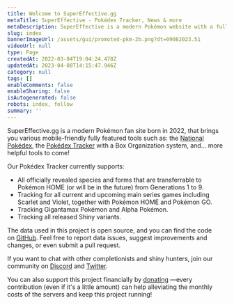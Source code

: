 ```yaml
---
title: Welcome to SuperEffective.gg
metaTitle: SuperEffective - Pokédex Tracker, News & more
metaDescription: SuperEffective is a modern Pokémon website with a fully featured Pokédex Tracker (Gen 1-9, incl. Scarlet & Violet), a Pokédex, News & more.
slug: index
bannerImageUrl: /assets/gui/promoted-pkm-2b.png?dt=09082023.51
videoUrl: null
type: Page
createdAt: 2022-03-04T19:04:24.478Z
updatedAt: 2023-04-08T14:15:47.946Z
category: null
tags: []
enableComments: false
enableSharing: false
isAutogenerated: false
robots: index, follow
summary: ''
---
```


SuperEffective.gg is a modern Pokémon fan site born in 2022, that brings you various mobile-friendly
fully featured tools such as: the [National Pokédex](/apps/pokedex), the [Pokédex Tracker](/apps/pokedex)
with a Box Organization system, and... more helpful tools to come!

Our Pokédex Tracker currently supports:

- All officially revealed species and forms that are transferrable to Pokémon HOME (or will be in the future)
  from Generations 1 to 9.
- Tracking for all current and upcoming main series games including Scarlet and Violet, together with
  Pokémon HOME and Pokémon GO.
- Tracking Gigantamax Pokémon and Alpha Pokémon.
- Tracking all released Shiny variants.

The data used in this project is open source, and you can find the code
on [GitHub](https://github.com/itsjavi/supereffective-dataset).
Feel free to report data issues, suggest improvements and changes, or even submit a pull request.

If you want to chat with other completionists and shiny hunters,
join our community on [Discord](https://discord.gg/3fRXQFtrkN) and [Twitter](https://twitter.com/supereffectiv).

You can also support this project financially by [donating](https://supereffective.gg/donate)
—every contribution (even if it's a little amount) can help alleviating the monthly costs of
the servers and keep this project running!
